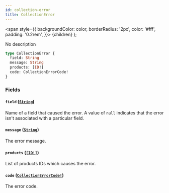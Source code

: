 ```yaml
---
id: collection-error
title: CollectionError
---
```


<span
style={{
      backgroundColor: color,
      borderRadius: '2px',
      color: '#fff',
      padding: '0.2rem',
    }}>
{children}
</span>
);

No description

```graphql
type CollectionError {
  field: String
  message: String
  products: [ID!]
  code: CollectionErrorCode!
}
```

### Fields

#### `field` ([`String`](/api-reference/scalars/string.mdx))

Name of a field that caused the error. A value of `null` indicates that the error isn't associated with a particular field.

#### `message` ([`String`](/api-reference/scalars/string.mdx))

The error message.

#### `products` ([`[ID!]`](/api-reference/scalars/id.mdx))

List of products IDs which causes the error.

#### `code` ([`CollectionErrorCode!`](/api-reference/enums/collection-error-code.mdx))

The error code.
